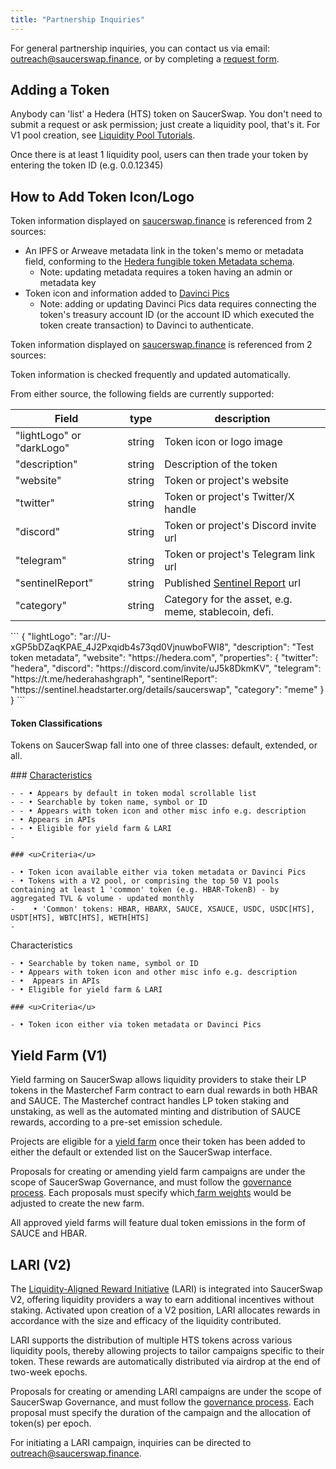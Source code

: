 ```yaml
---
title: "Partnership Inquiries"
---
```


For general partnership inquiries, you can contact us via email: [outreach@saucerswap.finance](mailto:outreach@saucerswap.finance), or by completing a [request form](https://z30ev00547x.typeform.com/to/YBGqwGup).

## Adding a Token

Anybody can 'list' a Hedera (HTS) token on SaucerSwap. You don't need to submit a request or ask permission; just create a liquidity pool, that's it. For V1 pool creation, see [Liquidity Pool Tutorials](https://docs.saucerswap.finance/get-started/saucerswap-tutorials/liquidity/saucerswap-v1).

Once there is at least 1 liquidity pool, users can then trade your token by entering the token ID (e.g. 0.0.12345)

## How to Add Token Icon/Logo

Token information displayed on [saucerswap.finance](https://saucerswap.finance) is referenced from 2 sources:

- An IPFS or Arweave metadata link in the token's memo or metadata field, conforming to the [Hedera fungible token Metadata schema](https://hips.hedera.com/hip/hip-405#schema).
  - Note: updating metadata requires a token having an admin or metadata key
- Token icon and information added to [Davinci Pics](https://davincigraph.io/#pics_home)
  - Note: adding or updating Davinci Pics data requires connecting the token's treasury account ID (or the account ID which executed the token create transaction) to Davinci to authenticate.

Token information displayed on [saucerswap.finance](https://saucerswap.finance) is referenced from 2 sources:

<Info>
  Token information is checked frequently and updated automatically.
</Info>

From either source, the following fields are currently supported:

| Field                     | type   | description                                                        |
| ------------------------- | ------ | ------------------------------------------------------------------ |
| "lightLogo" or "darkLogo" | string | Token icon or logo image                                           |
| "description"             | string | Description of the token                                           |
| "website"                 | string | Token or project's website                                         |
| "twitter"                 | string | Token or project's Twitter/X handle                                |
| "discord"                 | string | Token or project's Discord invite url                              |
| "telegram"                | string | Token or project's Telegram link url                               |
| "sentinelReport"          | string | Published [Sentinel Report](https://sentinel.headstarter.org/) url |
| "category"                | string | Category for the asset, e.g. meme, stablecoin, defi.               |

<Accordion title="Example Metadata" defaultOpen="false">
  ```
  {
    "lightLogo": "ar://U-xGP5bDZaqKPAE_4J2Pxqidb4s73qd0VjnuwboFWI8",
    "description": "Test token metadata",
    "website": "https://hedera.com",
    "properties": {
      "twitter": "hedera",
      "discord": "https://discord.com/invite/uJ5k8DkmKV",
      "telegram": "https://t.me/hederahashgraph",
      "sentinelReport": "https://sentinel.headstarter.org/details/saucerswap",
      "category": "meme"
    }
  }
  ```
</Accordion>

#### Token Classifications

Tokens on SaucerSwap fall into one of three classes: default, extended, or all.

<CardGroup cols="2">
  <Card title="Default">
    ### <u>Characteristics</u>

    - - • Appears by default in token modal scrollable list
    - - • Searchable by token name, symbol or ID
    - - • Appears with token icon and other misc info e.g. description
    - • Appears in APIs
    - - • Eligible for yield farm & LARI
    - 

    ### <u>Criteria</u>

    - • Token icon available either via token metadata or Davinci Pics
    - • Tokens with a V2 pool, or comprising the top 50 V1 pools containing at least 1 'common' token (e.g. HBAR-TokenB) - by aggregated TVL & volume - updated monthly
    - ㅤㅤ• 'Common' tokens: HBAR, HBARX, SAUCE, XSAUCE, USDC, USDC[HTS], USDT[HTS], WBTC[HTS], WETH[HTS]
    - 
  </Card>
  <Card title="Extended">
    Characteristics

    - • Searchable by token name, symbol or ID
    - • Appears with token icon and other misc info e.g. description
    - •  Appears in APIs
    - • Eligible for yield farm & LARI

    ### <u>Criteria</u>

    - • Token icon either via token metadata or Davinci Pics
  </Card>
</CardGroup>

## Yield Farm (V1)

Yield farming on SaucerSwap allows liquidity providers to stake their LP tokens in the Masterchef Farm contract to earn dual rewards in both HBAR and SAUCE. The Masterchef contract handles LP token staking and unstaking, as well as the automated minting and distribution of SAUCE rewards, according to a pre-set emission schedule.

Projects are eligible for a [yield farm](/o/BOkM6pAr15Wrz4Gy8QVh/s/5hXF6kx1TaOoCMAhLCv3/protocol/saucerswap-v1#yield-farm) once their token has been added to either the default or extended list on the SaucerSwap interface.

Proposals for creating or amending yield farm campaigns are under the scope of SaucerSwap Governance, and must follow the [governance process](https://docs.saucerswap.finance/governance/overview#governance-process). Each proposals must specify which[ farm weights](https://docs.saucerswap.finance/protocol/saucerswap-v1/farm-weights) would be adjusted to create the new farm.

All approved yield farms will feature dual token emissions in the form of SAUCE and HBAR.

## LARI (V2)

The [Liquidity-Aligned Reward Initiative](/o/BOkM6pAr15Wrz4Gy8QVh/s/5hXF6kx1TaOoCMAhLCv3/protocol/saucerswap-v2#liquidity-aligned-reward-initiative-lari) (LARI) is integrated into SaucerSwap V2, offering liquidity providers a way to earn additional incentives without staking. Activated upon creation of a V2 position, LARI allocates rewards in accordance with the size and efficacy of the liquidity contributed.

LARI supports the distribution of multiple HTS tokens across various liquidity pools, thereby allowing projects to tailor campaigns specific to their token. These rewards are automatically distributed via airdrop at the end of two-week epochs.

Proposals for creating or amending LARI campaigns are under the scope of SaucerSwap Governance, and must follow the [governance process](https://docs.saucerswap.finance/governance/overview#governance-process). Each proposal must specify the duration of the campaign and the allocation of token(s) per epoch.

For initiating a LARI campaign, inquiries can be directed to [outreach@saucerswap.finance](mailto:outreach@saucerswap.finance).